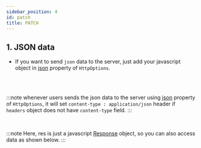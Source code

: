 ```yaml
---
sidebar_position: 4
id: patch
title: PATCH
---
```



## 1. JSON data

- If you want to send `json` data to the server, just add your javascript object in [json](../Types/HttpOptions#json) property of `HttpOptions`.

<Json />
<br />
<br />

:::note
whenever users sends the json data to the server using [json](../Types/HttpOptions#json) property of `HttpOptions`, it will set `content-type : application/json` header if `headers` object does not have `content-type` field.
:::

<br />

:::note
Here, res is just a javascript [Response](https://developer.mozilla.org/en-US/docs/Web/API/Response) object, so you can also access data as shown below.
:::

<br />
<JsonResponse />
